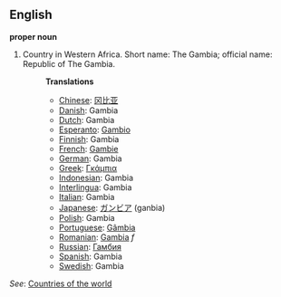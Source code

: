 ==English==

'''proper noun'''

# Country in Western Africa. Short name: The Gambia; official name: Republic of The Gambia.
#:'''Translations'''
#:*[[Chinese]]: [[冈比亚]]
#:*[[Danish]]: Gambia
#:*[[Dutch]]: Gambia
#:*[[Esperanto]]: [[Gambio]]
#:*[[Finnish]]: Gambia
#:*[[French]]: [[Gambie]]
#:*[[German]]: Gambia
#:*[[Greek]]: [[Γκάμπια]]
#:*[[Indonesian]]: Gambia
#:*[[Interlingua]]: Gambia
#:*[[Italian]]: Gambia
#:*[[Japanese]]: [[ガンビア]] (ganbia)
#:*[[Polish]]: Gambia
#:*[[Portuguese]]: [[Gâmbia]]
#:*[[Romanian]]: [[Gambia]] ''f''
#:*[[Russian]]: [[Гамбия]]
#:*[[Spanish]]: Gambia
#:*[[Swedish]]: Gambia

''See'': [[Countries of the world]]